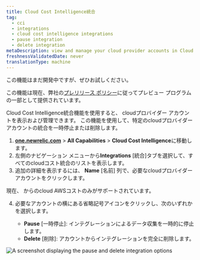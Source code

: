 ```yaml
---
title: Cloud Cost Intelligence統合
tag:
  - cci
  - integrations
  - cloud cost intelligence integrations
  - pause integration
  - delete integration
metaDescription: view and manage your cloud provider accounts in Cloud Cost Intelligence. Learn how to pause or delete integrations for specific cloud provider accounts.
freshnessValidatedDate: never
translationType: machine
---
```


<Callout title="プレビュー">
  この機能はまだ開発中ですが、ぜひお試しください。

  この機能は現在、弊社の[プレリリース ポリシー](/docs/licenses/license-information/referenced-policies/new-relic-pre-release-policy)に従ってプレビュー プログラムの一部として提供されています。
</Callout>

Cloud Cost Intelligence統合機能を使用すると、 cloudプロバイダー アカウントを表示および管理できます。 この機能を使用して、特定のcloudプロバイダー アカウントの統合を一時停止または削除します。

1. <DNT>[**one.newrelic.com**](https://one.newrelic.com) &gt; **All Capabilities** &gt; **Cloud Cost Intelligence**</DNT>に移動します。
2. 左側のナビゲーション メニューから**Integrations** \[統合]タブを選択して、すべてのcloudコスト統合のリストを表示します。
3. 追加の詳細を表示するには、 **Name** \[名前] 列で、必要なcloudプロバイダー アカウントをクリックします。

<Callout variant="important">
  現在、 からのcloud AWSコストのみがサポートされています。
</Callout>

4. 必要なアカウントの横にある省略記号アイコンをクリックし、次のいずれかを選択します。

   * **Pause** \[一時停止]: インテグレーションによるデータ収集を一時的に停止します。
   * **Delete** \[削除]: アカウントからインテグレーションを完全に削除します。

<img title="Pause and delete integration" alt="A screenshot displaying the pause and delete integration options" src="/images/pause-delete-cci.webp" />